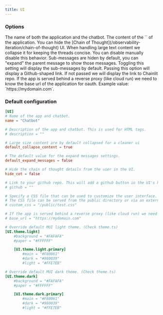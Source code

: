 ```yaml
---
title: UI
---
```


### Options

<ParamField path="name" type="str" default="My Chatbot">
  The name of both the application and the chatbot.
</ParamField>

<ParamField path="description" type="str" optional>
  The content of the `<meta name="description">` of the application.
</ParamField>

<ParamField path="hide_cot" type="bool" default={false}>
  You can hide the [Chain of Thought](/observability-iteration/chain-of-thought)
  UI.
</ParamField>

<ParamField path="default_collapse_content" type="bool" default={true}>
  When handling large text content we collapse it for keeping the threads
  concise. You can disable manually disable this behavior.
</ParamField>

<ParamField path="default_expand_message" type="bool" default={false}>
  Sub-messages are hiden by default, you can "expand" the parent message to show
  those messages. Toggling this setting will display the sub-messages by
  default.
</ParamField>

<ParamField path="github" type="str" optional>
  Passing this option will display a Github-shaped link. If not passed we will
  display the link to Chainlit repo.
</ParamField>

<ParamField path="base_url" type="str" optional>
  If the app is served behind a reverse proxy (like cloud run) we need to know
  the base url of the application for oauth. Example value:
  `https://mydomain.com`.
</ParamField>

### Default configuration

```toml
[UI]
# Name of the app and chatbot.
name = "Chatbot"

# Description of the app and chatbot. This is used for HTML tags.
# description = ""

# Large size content are by default collapsed for a cleaner ui
default_collapse_content = true

# The default value for the expand messages settings.
default_expand_messages = false

# Hide the chain of thought details from the user in the UI.
hide_cot = false

# Link to your github repo. This will add a github button in the UI's header.
# github = ""

# Specify a CSS file that can be used to customize the user interface.
# The CSS file can be served from the public directory or via an external link.
# custom_css = "/public/test.css"

# If the app is served behind a reverse proxy (like cloud run) we need to know the base url for oauth
# base_url = "https://mydomain.com"

# Override default MUI light theme. (Check theme.ts)
[UI.theme.light]
    #background = "#FAFAFA"
    #paper = "#FFFFFF"

    [UI.theme.light.primary]
        #main = "#F80061"
        #dark = "#980039"
        #light = "#FFE7EB"

# Override default MUI dark theme. (Check theme.ts)
[UI.theme.dark]
    #background = "#FAFAFA"
    #paper = "#FFFFFF"

    [UI.theme.dark.primary]
        #main = "#F80061"
        #dark = "#980039"
        #light = "#FFE7EB"
```
